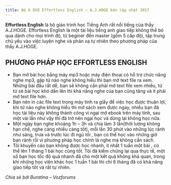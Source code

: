 ---
title: Bộ 6 DVD Effortless English – A.J.HOGE bản cập nhật 2017
---

**Effortless English** là bộ giáo trình học Tiếng Anh rất nổi tiếng của thầy A.J.HOGE. Effortless English là một tài liệu tiếng anh giao tiếp không thể bỏ qua dành cho mọi trình độ, từ beginer đến master (gồm 5 cấp độ), tập trung chủ yếu vào việc luyện nghe và phản xạ tự nhiên theo phương pháp của thầy A.J.HOGE.

## PHƯƠNG PHÁP HỌC EFFORTLESS ENGLISH

- Bạn mở bài học bằng máy mp3 hoặc máy điện thoại có hỗ trợ chức năng nghe mp3, gặp từ nào nghe không hiểu thì bạn mở text file ra xem. Những bài đầu rất dễ, bạn sẽ không cần phải mở text file xem nhiều, từ từ sẽ bài học khó dần lên thì khả năng nghe của bạn cũng tăng và ít phải mở text file hơn.
- Bạn nên in các file text trong máy tính ra giấy để việc học được thuận lợi, khi từ nào nghe không hiểu thì mở sách xem được ngay, nhiều bạn đã học tài liệu này không thành công vì ngại mở ebook trên máy tính, sau một vài lần như vậy thì đã trở nên ngại học và dừng lại không học nữa.
- Một ngày bạn nghe khoảng 1h – 3h và chia làm 3 lần(thời lượng không hạn chế, nghe càng nhiều càng tốt), mỗi lần 30 phút vào những lúc rảnh như sáng, trưa và trước lúc đi ngủ tối , bạn có thể học vào những giờ bạn rảnh rỗi vì phuơng pháp học chính là nghe mà không cần sách.
- Tôi khuyến cáo bạn không được học nhanh, ít nhất 1 tuần một bài , có thể lên 1 tháng 1 bài học cũng tốt. Tôi đã kiểm chứng lại qua thực tế, một số bạn học tốc độ quá nhanh đã cho một kết quả không khả quan, trong khi những học viên khác học 1 tuần 1 bài thì chỉ 6 tháng đã có khả năng giao tiếp tốt và rất tự nhiên.

*Chia sẻ bởi Buratina – Vozforums*